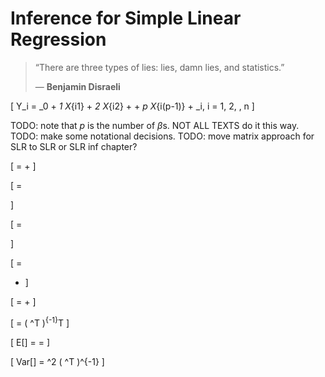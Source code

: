 # Inference for Simple Linear Regression

> "There are three types of lies: lies, damn lies, and statistics."
>
> --- **Benjamin Disraeli**

\[
Y_i = \beta_0 + \beta_1 X_{i1} + \beta_2 X_{i2} + \cdots + \beta_p X_{i(p-1)} + \epsilon_i, \qquad i = 1, 2, \ldots, n
\]

TODO: note that $p$ is the number of $\beta$s. NOT ALL TEXTS do it this way.
TODO: make some notational decisions.
TODO: move matrix approach for SLR to SLR or SLR inf chapter?

\[
\mathbf{Y} = \mathbf{X} \beta + \epsilon
\]


\[
\mathbf{Y} = \begin{bmatrix} Y_1 \\ Y_2 \\ \cdots\\ Y_n \end{bmatrix}
\]


\[
\mathbf{\epsilon} = \begin{bmatrix} \epsilon_1 \\ \epsilon_2 \\ \cdots\\ \epsilon_n \end{bmatrix}
\]



\[
\begin{bmatrix}
Y_1   \\
Y_2   \\
\cdots\\
Y_n   \\
\end{bmatrix}
=
\begin{bmatrix}
1      & x_1    \\
1      & x_2    \\
\cdots & \cdots \\
1      & x_n    \\
\end{bmatrix}
\begin{bmatrix}
\beta_0 \\
\beta_1 \\
\end{bmatrix}
+
\begin{bmatrix}
\epsilon_1   \\
\epsilon_2   \\
\cdots\\
\epsilon_n   \\
\end{bmatrix}
\]

\[
\mathbf{Y} = \mathbf{X} \mathbf{\beta} + \mathbf{\epsilon}
\]


\[
\hat{\mathbf{\beta}} = \left(  \mathbf{X}^T \mathbf{X}  \right)^{-1}\mathbf{X}^T \mathbf{Y}
\]

\[
E[\mathbf{\hat{\beta}}] = \mathbf{\beta} = \beta
\]

\[
Var[\mathbf{\hat{\beta}}] = \sigma^2 \left(  \mathbf{X}^T \mathbf{X}  \right)^{-1}
\]
